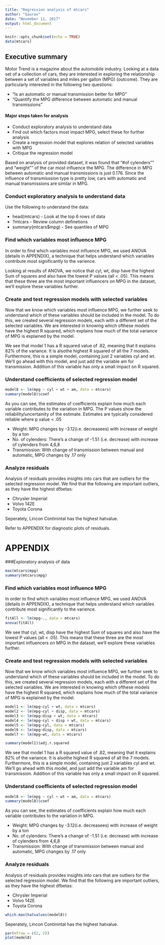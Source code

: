 ```yaml
---
title: "Regression analysis of mtcars"
author: "Gaurav"
date: "November 11, 2017"
output: html_document
---
```


```r
knitr::opts_chunk$set(echo = TRUE)
data(mtcars)
```

## Executive summary

Motor Trend is a magazine about the automobile industry. Looking at a data set of a collection of cars, they are interested in exploring the relationship between a set of variables and miles per gallon (MPG) (outcome). They are particularly interested in the following two questions:

- "Is an automatic or manual transmission better for MPG"
- "Quantify the MPG difference between automatic and manual transmissions"


#### Major steps taken for analysis
- Conduct exploratory analysis to understand data
- Find out which factors most impact MPG, select these for further analysis
- Create a regression model that explores relation of selected variables with MPG
- Critique the regression model

Based on analysis of provided dataset, it was found that "#of cylenders"" and "weight"" of the car most influence the MPG. The difference in MPG between automatic and manual transmissions is just 0.176.  Since the influence of transmisssion type is pretty low, cars with automatic and manual transmissions are similar in MPG.


### Conduct exploratory analysis to understand data

Use the following to understand the data:

- head(mtcars) - Look at the top 6 rows of data
- ?mtcars - Review column definetions
- summary(mtcars$mpg) - See quantiles of MPG



### Find which variables most influence MPG

In order to find which variables most influence MPG, we used ANOVA (details in APPENDIX), a technique that helps understand which variables contribute most significantly to the varience.

Looking at results of ANOVA, we notice that cyl, wt, disp have the highest Sum of squares and also have the lowest P values (all < .05). This means that these three are the most important influencers on MPG in the dataset, we'll explore these variables further.

### Create and test regression models with selected variables

Now that we know which variables most influence MPG, we further seek to understand which of these variables should be included in the model. To do this, we created several regression models, each with a different set of the selected variables. We are interested in knowing which ofthese models have the highest R squared, which explains how much of the total variance of MPG is explained by the model.

We  see that model 1 has a R squared value of .82, meaning that it explains 82% of the variance. It is alsothe highest R squared of all the 7 models. Furthermore, this is a simple model, containing just 2 variables cyl and wt. We'll go ahead with this model, and just add the variable am for transmission. Addition of this variable has only a small impact on R squared.


### Understand coefficients of selected regression model

```r
model8 <- lm(mpg ~ cyl + wt + am, data = mtcars)
summary(model8)$coef
```

As you can see, the estimates of coefficients explain how much each variable contributes to the variation in MPG. The P values show the reliability/uncertainity of the estimate. Estimates are typically considered reliable where p value < .05

- Weight: MPG changes by -3.12(i.e. decreasees) with increase of weight by a ton  
- No. of cylenders: There's a change of -1.51 (i.e. decrease) with increase of cylenders from 4,6,8 
- Transmission: With change of transmission between manual and automatic, MPG changes by .17 only


### Analyze residuals
Analysis of residuals provides insights into cars that are outliers for the selected regression model. We find that the following are important outliers, as they have the highest dfbetas:

- Chrysler Imperial 
- Volvo 142E 
- Toyota Corona

Seperately, Lincon Continintal has the highest hatvalue.

Refer to APPENDIX for diagnostic plots of residuals.



# APPENDIX

###Exploratory analysis of data
```r
max(mtcars$mpg)
summary(mtcars$mpg)
```

### Find which variables most influence MPG

In order to find which variables most influence MPG, we used ANOVA (details in APPENDIX), a technique that helps understand which variables contribute most significantly to the varience.

```r
fitAll <- lm(mpg~., data = mtcars)
anova(fitAll)
```
We see that cyl, wt, disp have the highest Sum of squares and also have the lowest P values (all < .05). This means that these three are the most important influencers on MPG in the dataset, we'll explore these variables further.


### Create and test regression models with selected variables

Now that we know which variables most influence MPG, we further seek to understand which of these variables should be included in the model. To do this, we created several regression models, each with a different set of the selected variables. We are interested in knowing which ofthese models have the highest R squared, which explains how much of the total variance of MPG is explained by the model.


```r
model1 <- lm(mpg~cyl + wt, data = mtcars)
model2 <- lm(mpg~cyl + disp, data = mtcars)
model3 <- lm(mpg~disp + wt, data = mtcars)
model4 <- lm(mpg~cyl + disp + wt, data = mtcars)
model5 <- lm(mpg~cyl, data = mtcars)  
model6 <- lm(mpg~disp, data = mtcars)          
model7 <- lm(mpg~wt, data = mtcars)  

summary(model1)$adj.r.squared 
```

We  see that model 1 has a R squared value of .82, meaning that it explains 82% of the variance. It is alsothe highest R squared of all the 7 models. Furthermore, this is a simple model, containing just 2 variables cyl and wt. We'll go ahead with this model, and just add the variable am for transmission. Addition of this variable has only a small impact on R squared.


### Understand coefficients of selected regression model

```r
model8 <- lm(mpg ~ cyl + wt + am, data = mtcars)
summary(model8)$coef
```

As you can see, the estimates of coefficients explain how much each variable contributes to the variation in MPG.

- Weight: MPG changes by -3.12(i.e. decreasees) with increase of weight by a ton  
- No. of cylenders: There's a change of -1.51 (i.e. decrease) with increase of cylenders from 4,6,8 
- Transmission: With change of transmission between manual and automatic, MPG changes by .17 only

### Analyze residuals
Analysis of residuals provides insights into cars that are outliers for the selected regression model. We find that the following are important outliers, as they have the highest dfbetas:

- Chrysler Imperial 
- Volvo 142E 
- Toyota Corona

```r
which.max(hatvalues(model8))
```

Seperately, Lincon Continintal has the highest hatvalue.

```r
par(mfrow = c(2, 2))
plot(model8)
```